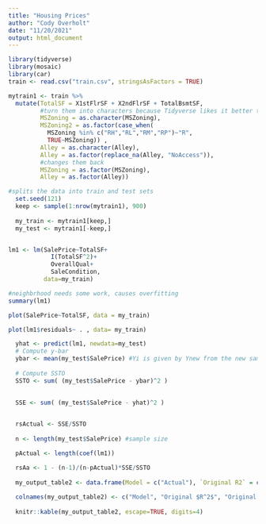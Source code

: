 ```yaml
---
title: "Housing Prices"
author: "Cody Overholt"
date: "11/20/2021"
output: html_document
---
```


```r
library(tidyverse)
library(mosaic)
library(car)
train <- read.csv("train.csv", stringsAsFactors = TRUE)

mytrain1 <- train %>% 
  mutate(TotalSF = X1stFlrSF + X2ndFlrSF + TotalBsmtSF,
         #turn them into characters because Tidyverse likes it better that way
         MSZoning = as.character(MSZoning),
         MSZoning2 = as.factor(case_when(
           MSZoning %in% c("RH","RL","RM","RP")~"R", 
           TRUE~MSZoning)) , 
         Alley = as.character(Alley),
         Alley = as.factor(replace_na(Alley, "NoAccess")),
         #changes them back
         MSZoning = as.factor(MSZoning),
         Alley = as.factor(Alley))

#splits the data into train and test sets
  set.seed(121)
  keep <- sample(1:nrow(mytrain1), 900)
  
  my_train <- mytrain1[keep,]
  my_test <- mytrain1[-keep,]


lm1 <- lm(SalePrice~TotalSF+
            I(TotalSF^2)+
            OverallQual+
            SaleCondition,
          data=my_train)

#neighbrhood needs some work, causes overfitting
summary(lm1)

plot(SalePrice~TotalSF, data = my_train)

plot(lm1$residuals~ . , data= my_train)
```


```r
  
  
  

  yhat <- predict(lm1, newdata=my_test)
  # Compute y-bar
  ybar <- mean(my_test$SalePrice) #Yi is given by Ynew from the new sample of data
  
  # Compute SSTO
  SSTO <- sum( (my_test$SalePrice - ybar)^2 )
  

  SSE <- sum( (my_test$SalePrice - yhat)^2 )
  

  rsActual <- SSE/SSTO
  
  n <- length(my_test$SalePrice) #sample size

  pActual <- length(coef(lm1))

  rsAa <- 1 - (n-1)/(n-pActual)*SSE/SSTO
  
  my_output_table2 <- data.frame(Model = c("Actual"), `Original R2` = c(summary(lm1)$r.squared), `Orig. Adj. R-squared` = c(summary(lm1)$adj.r.squared), `Validation R-squared` = c(rsActual), `Validation Adj. R^2` = c(rsAa))
  
  colnames(my_output_table2) <- c("Model", "Original $R^2$", "Original Adj. $R^2$", "Validation $R^2$", "Validation Adj. $R^2$")
  
  knitr::kable(my_output_table2, escape=TRUE, digits=4)
```



